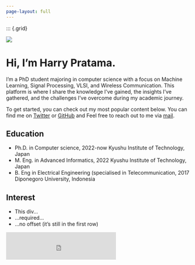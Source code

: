 ```yaml
---
page-layout: full
---
```


::: {.grid}

::: {.g-col-12 .g-col-md-6}
![](pict/1517222341608.jpg)
:::

::: {.g-col-12 .g-col-md-6}
# Hi, I'm Harry Pratama.
I'm a PhD student majoring in computer science with a focus on Machine Learning, Signal Processing, VLSI, and Wireless Communication. This platform is where I share the knowledge I've gained, the insights I've gathered, and the challenges I've overcome during my academic journey.

To get started, you can check out my most popular content below. You can find me on [Twitter](https://twitter.com/hrrx102) or
[GitHub](https://github.com/harrybpm) and 
Feel free to reach out to me via [mail](mailto:muhammadharry.bp@gmail.com).

::: {.g-col-12 .g-col-md-5 .g-start-md-2}
# Education 

- Ph.D. in Computer science, 2022-now
Kyushu Institute of Technology, Japan
- M. Eng. in Advanced Informatics, 2022
Kyushu Institute of Technology, Japan
- B. Eng in Electrical Engineering (specialised in Telecommunication, 2017
Diponegoro University, Indonesia
:::

::: {.g-col-12 .g-col-md-5}
# Interest

- This div...
- ...required...
- ...no offset (it's still in the first row)

:::




<iframe id="beehiiv-form" src="https://embeds.beehiiv.com/9232d2a2-6e85-4beb-b8ed-1de94e9e4f01?slim=true" data-test-id="beehiiv-embed" frameborder="0" scrolling="no" style="margin: 0; border-radius: 0px !important; background-color: transparent; height: 75px"></iframe>
:::
